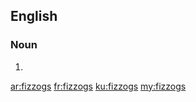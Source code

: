 ==English==

===Noun===
{{head|en|plural}}

# {{plural of|fizzog|lang=en|nocat=1}}

[[ar:fizzogs]]
[[fr:fizzogs]]
[[ku:fizzogs]]
[[my:fizzogs]]